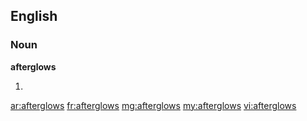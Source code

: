 ==English==
===Noun===
'''afterglows'''
#{{plural of|[[afterglow]]}}

[[ar:afterglows]]
[[fr:afterglows]]
[[mg:afterglows]]
[[my:afterglows]]
[[vi:afterglows]]